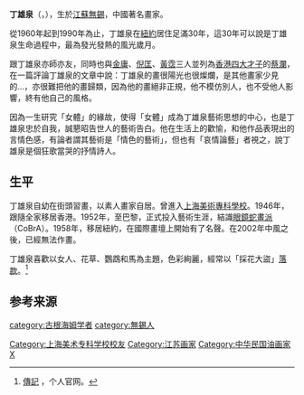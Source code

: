 {{blpsource|time=2010-11-25T12:12:55+00:00}}
{{Infobox artist
| name          = 丁雄泉<br />Walasse Ting
| image         = 
| imagesize     = 
| caption       = 
| birth_name    = 丁雄泉
| birth_date    = {{birth date|1929|10|13}}
| birth_place   = {{ROC}}[[上海|上海]]
| death_date    = {{death date and age|2010|5|17|1929|10|13}}
| death_place   = {{USA}}[[纽约州|纽约州]]
| nationality   = 
| field         = [[绘画|绘画]]
| training      = 自学
| movement      = 
| works         = 
| patrons       = 
| awards        = [[古根海姆学者|古根海姆学者]]
}}
'''丁雄泉'''（{{lang-en|'''Walasse Ting'''}}，{{bd|1929年|10月13日||2010年5月17日|catIdx=Ding丁雄泉}}），生於[[江蘇|江蘇]][[無錫|無錫]]，中國著名畫家。

從1960年起到1990年為止，丁雄泉在[[紐約|紐約]]居住足滿30年，這30年可以說是丁雄泉生命過程中，最為發光發熱的風光歲月。

跟丁雄泉亦師亦友，同時也與[[金庸|金庸]]、[[倪匡|倪匡]]、[[黃霑|黃霑]]三人並列為[[香港四大才子|香港四大才子]]的[[蔡瀾|蔡瀾]]，在一篇評論丁雄泉的文章中說：丁雄泉的畫很陽光也很燦爛，是其他畫家少見的…，亦很難把他的畫歸類，因為他的畫絕非正規，他不模仿別人，也不受他人影響，終有他自己的風格。

因為一生研究「女體」的緣故，使得「女體」成為丁雄泉藝術思想的中心，也是丁雄泉忠於自我，誠懇昭告世人的藝術告白。他在生活上的歡愉，和他作品表現出的言情色感，有論者謂其藝術是「情色的藝術」，但也有「哀情論藝」者視之，說丁雄泉是個狂歌當哭的抒情詩人。


==生平==
丁雄泉自幼在街頭習畫，以素人畫家自居。曾進入[[上海美術專科學校|上海美術專科學校]]。1946年，跟隨全家移居香港。1952年，至巴黎，正式投入藝術生涯，結識[[眼鏡蛇畫派|眼鏡蛇畫派]]（CoBrA）。1958年，移居紐約，在國際畫壇上開始有了名聲。在2002年中風之後，已經無法作畫。

丁雄泉喜歡以女人、花草、鸚鵡和馬為主題，色彩絢麗，經常以「採花大盜」[[落款|落款]]。<ref>[http://xiongquanding.cn/biografie/ 傳記] {{Wayback|url=http://xiongquanding.cn/biografie/ |date=20180227215315 }}，个人官网。</ref>

==参考来源==
{{reflist}}

{{Authority control}}
{{DEFAULTSORT:Ding丁雄泉}}
[[Category:上海美术专科学校校友|Category:上海美术专科学校校友]]
[[Category:江苏画家|Category:江苏画家]]
[[category:古根海姆学者|category:古根海姆学者]]
[[category:無錫人|category:無錫人]]
[[Category:中华民国油画家|Category:中华民国油画家]]
[[Category:丁姓|X]]